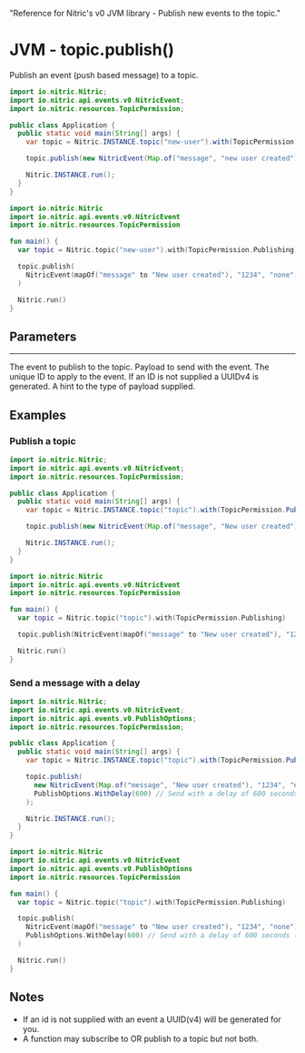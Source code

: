   "Reference for Nitric's v0 JVM library - Publish new events to the topic."

# JVM - topic.publish()

Publish an event (push based message) to a topic.

<CodeSwitcher>

```java
import io.nitric.Nitric;
import io.nitric.api.events.v0.NitricEvent;
import io.nitric.resources.TopicPermission;

public class Application {
  public static void main(String[] args) {
    var topic = Nitric.INSTANCE.topic("new-user").with(TopicPermission.Publishing);

    topic.publish(new NitricEvent(Map.of("message", "new user created"), "1234", "none"));

    Nitric.INSTANCE.run();
  }
}
```

```kotlin
import io.nitric.Nitric
import io.nitric.api.events.v0.NitricEvent
import io.nitric.resources.TopicPermission

fun main() {
  var topic = Nitric.topic("new-user").with(TopicPermission.Publishing)

  topic.publish(
    NitricEvent(mapOf("message" to "New user created"), "1234", "none")
  )

  Nitric.run()
}
```

</CodeSwitcher>

## Parameters

---

<Properties>
  <Property name="event" required type="Event or Map<String, Any>">
    The event to publish to the topic.
    <Properties nested>
      <Property name="payload" required type="Map<String, Any>">
        Payload to send with the event.
      </Property>
      <Property name="id" type="String">
        The unique ID to apply to the event. If an ID is not supplied a UUIDv4
        is generated.
      </Property>
      <Property name="payloadType" type="String">
        A hint to the type of payload supplied.
      </Property>
    </Properties>
  </Property>
</Properties>

## Examples

### Publish a topic

<CodeSwitcher>

```java
import io.nitric.Nitric;
import io.nitric.api.events.v0.NitricEvent;
import io.nitric.resources.TopicPermission;

public class Application {
  public static void main(String[] args) {
    var topic = Nitric.INSTANCE.topic("topic").with(TopicPermission.Publishing);

    topic.publish(new NitricEvent(Map.of("message", "New user created"), "1234", "none"));

    Nitric.INSTANCE.run();
  }
}
```

```kotlin
import io.nitric.Nitric
import io.nitric.api.events.v0.NitricEvent
import io.nitric.resources.TopicPermission

fun main() {
  var topic = Nitric.topic("topic").with(TopicPermission.Publishing)

  topic.publish(NitricEvent(mapOf("message" to "New user created"), "1234", "none"))

  Nitric.run()
}
```

</CodeSwitcher>

### Send a message with a delay

<CodeSwitcher>

```java
import io.nitric.Nitric;
import io.nitric.api.events.v0.NitricEvent;
import io.nitric.api.events.v0.PublishOptions;
import io.nitric.resources.TopicPermission;

public class Application {
  public static void main(String[] args) {
    var topic = Nitric.INSTANCE.topic("topic").with(TopicPermission.Publishing);

    topic.publish(
      new NitricEvent(Map.of("message", "New user created"), "1234", "none"),
      PublishOptions.WithDelay(600) // Send with a delay of 600 seconds (10 minutes)
    );

    Nitric.INSTANCE.run();
  }
}
```

```kotlin
import io.nitric.Nitric
import io.nitric.api.events.v0.NitricEvent
import io.nitric.api.events.v0.PublishOptions
import io.nitric.resources.TopicPermission

fun main() {
  var topic = Nitric.topic("topic").with(TopicPermission.Publishing)

  topic.publish(
    NitricEvent(mapOf("message" to "New user created"), "1234", "none"),
    PublishOptions.WithDelay(600) // Send with a delay of 600 seconds (10 minutes)
  )

  Nitric.run()
}
```

</CodeSwitcher>

## Notes

- If an id is not supplied with an event a UUID(v4) will be generated for you.
- A function may subscribe to OR publish to a topic but not both.
